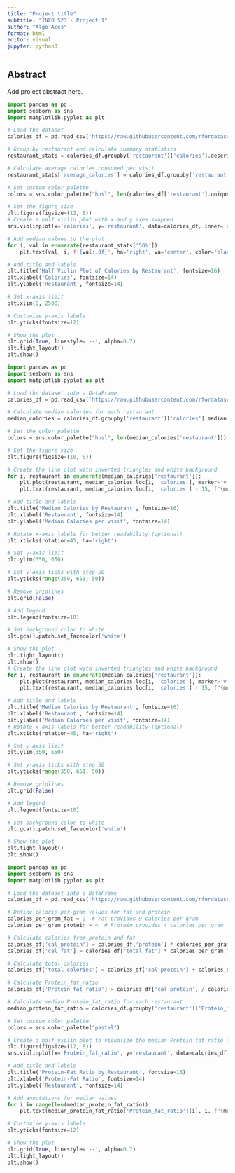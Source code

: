 ```yaml
---
title: "Project title"
subtitle: "INFO 523 - Project 1"
author: "Algo Aces"
format: html
editor: visual
jupyter: python3
---
```


## Abstract

Add project abstract here.

```python
import pandas as pd
import seaborn as sns
import matplotlib.pyplot as plt

# Load the dataset
calories_df = pd.read_csv('https://raw.githubusercontent.com/rfordatascience/tidytuesday/master/data/2018/2018-09-04/fastfood_calories.csv')

# Group by restaurant and calculate summary statistics
restaurant_stats = calories_df.groupby('restaurant')['calories'].describe()

# Calculate average calories consumed per visit
restaurant_stats['average_calories'] = calories_df.groupby('restaurant')['calories'].mean()

# Set custom color palette
colors = sns.color_palette("husl", len(calories_df['restaurant'].unique()))

# Set the figure size
plt.figure(figsize=(12, 8))
# Create a half violin plot with x and y axes swapped
sns.violinplot(x='calories', y='restaurant', data=calories_df, inner='quartile', linewidth=1.5, cut=0.5, palette=colors, scale='width')

# Add median values to the plot
for i, val in enumerate(restaurant_stats['50%']):
    plt.text(val, i, f'{val:.0f}', ha='right', va='center', color='black', fontsize=10)

# Add title and labels
plt.title('Half Violin Plot of Calories by Restaurant', fontsize=16)
plt.xlabel('Calories', fontsize=14)
plt.ylabel('Restaurant', fontsize=14)

# Set x-axis limit
plt.xlim(0, 2500)

# Customize y-axis labels
plt.yticks(fontsize=12)

# Show the plot
plt.grid(True, linestyle='--', alpha=0.7)
plt.tight_layout()
plt.show()
```


```python
import pandas as pd
import seaborn as sns
import matplotlib.pyplot as plt

# Load the dataset into a DataFrame
calories_df = pd.read_csv('https://raw.githubusercontent.com/rfordatascience/tidytuesday/master/data/2018/2018-09-04/fastfood_calories.csv')

# Calculate median calories for each restaurant
median_calories = calories_df.groupby('restaurant')['calories'].median().reset_index()

# Set the color palette
colors = sns.color_palette("husl", len(median_calories['restaurant']))

# Set the figure size
plt.figure(figsize=(10, 6))

# Create the line plot with inverted triangles and white background
for i, restaurant in enumerate(median_calories['restaurant']):
    plt.plot(restaurant, median_calories.loc[i, 'calories'], marker='v', markersize=12, color=colors[i], label=restaurant)
    plt.text(restaurant, median_calories.loc[i, 'calories'] - 15, f"{median_calories.loc[i, 'calories']:.0f}", ha='center', fontsize=10, color='black')

# Add title and labels
plt.title('Median Calories by Restaurant', fontsize=16)
plt.xlabel('Restaurant', fontsize=14)
plt.ylabel('Median Calories per visit', fontsize=14)

# Rotate x-axis labels for better readability (optional)
plt.xticks(rotation=45, ha='right')

# Set y-axis limit
plt.ylim(350, 650)

# Set y-axis ticks with step 50
plt.yticks(range(350, 651, 50))

# Remove gridlines
plt.grid(False)

# Add legend
plt.legend(fontsize=10)

# Set background color to white
plt.gca().patch.set_facecolor('white')

# Show the plot
plt.tight_layout()
plt.show()
# Create the line plot with inverted triangles and white background
for i, restaurant in enumerate(median_calories['restaurant']):
    plt.plot(restaurant, median_calories.loc[i, 'calories'], marker='v', markersize=12, color=colors[i], label=restaurant)
    plt.text(restaurant, median_calories.loc[i, 'calories'] - 15, f"{median_calories.loc[i, 'calories']:.0f}", ha='center', fontsize=10, color='black')

# Add title and labels
plt.title('Median Calories by Restaurant', fontsize=16)
plt.xlabel('Restaurant', fontsize=14)
plt.ylabel('Median Calories per visit', fontsize=14)
# Rotate x-axis labels for better readability (optional)
plt.xticks(rotation=45, ha='right')

# Set y-axis limit
plt.ylim(350, 650)

# Set y-axis ticks with step 50
plt.yticks(range(350, 651, 50))

# Remove gridlines
plt.grid(False)

# Add legend
plt.legend(fontsize=10)

# Set background color to white
plt.gca().patch.set_facecolor('white')

# Show the plot
plt.tight_layout()
plt.show()
```


```python
import pandas as pd
import seaborn as sns
import matplotlib.pyplot as plt

# Load the dataset into a DataFrame
calories_df = pd.read_csv('https://raw.githubusercontent.com/rfordatascience/tidytuesday/master/data/2018/2018-09-04/fastfood_calories.csv')

# Define calorie-per-gram values for fat and protein
calories_per_gram_fat = 9  # Fat provides 9 calories per gram
calories_per_gram_protein = 4  # Protein provides 4 calories per gram

# Calculate calories from protein and fat
calories_df['cal_protein'] = calories_df['protein'] * calories_per_gram_protein
calories_df['cal_fat'] = calories_df['total_fat'] * calories_per_gram_fat

# Calculate total calories
calories_df['total_calories'] = calories_df['cal_protein'] + calories_df['cal_fat']

# Calculate Protein_fat_ratio
calories_df['Protein_fat_ratio'] = calories_df['cal_protein'] / calories_df['total_calories']

# Calculate median Protein_fat_ratio for each restaurant
median_protein_fat_ratio = calories_df.groupby('restaurant')['Protein_fat_ratio'].median().reset_index()

# Set custom color palette
colors = sns.color_palette("pastel")

# Create a half violin plot to visualize the median Protein_fat_ratio for each restaurant
plt.figure(figsize=(12, 8))
sns.violinplot(x='Protein_fat_ratio', y='restaurant', data=calories_df, inner='quartile', linewidth=1.5, cut=0, split=True, palette=colors)

# Add title and labels
plt.title('Protein-Fat Ratio by Restaurant', fontsize=16)
plt.xlabel('Protein-Fat Ratio', fontsize=14)
plt.ylabel('Restaurant', fontsize=14)

# Add annotations for median values
for i in range(len(median_protein_fat_ratio)):
    plt.text(median_protein_fat_ratio['Protein_fat_ratio'][i], i, f"{median_protein_fat_ratio['Protein_fat_ratio'][i]:.2f}", fontsize=10, va='center', ha='right')

# Customize y-axis labels
plt.yticks(fontsize=12)

# Show the plot
plt.grid(True, linestyle='--', alpha=0.7)
plt.tight_layout()
plt.show()

```

